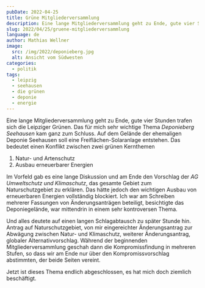 ```yaml
---
pubDate: 2022-04-25
title: Grüne Mitgliederversammlung
description: Eine lange Mitgliederversammlung geht zu Ende, gute vier Stunden trafen sich die Leipziger Grünen. Das für mich sehr wichtige Thema Deponieberg Seehausen kam ganz zum Schluss. Auf dem Gelände der ehemaligen Deponie Seehausen soll eine Freiflächen-Solaranlage entstehen. Das bedeutet einen Konflikt zwischen zwei grünen Kernthemen.
slug: 2022/04/25/gruene-mitgliederversammlung
language: de
author: Mathias Wellner
image:
  src: /img/2022/deponieberg.jpg
  alt: Ansicht vom Südwesten
categories:
  - politik
tags:
  - leipzig
  - seehausen
  - die grünen
  - deponie
  - energie
---
```



Eine lange Mitgliederversammlung geht zu Ende, gute vier Stunden trafen sich die Leipziger Grünen. Das für mich sehr wichtige Thema _Deponieberg Seehausen_ kam ganz zum Schluss. Auf dem Gelände der ehemaligen Deponie Seehausen soll eine Freiflächen-Solaranlage entstehen. Das bedeutet einen Konflikt zwischen zwei grünen Kernthemen

1. Natur- und Artenschutz
1. Ausbau erneuerbarer Energien

Im Vorfeld gab es eine lange Diskussion und am Ende den Vorschlag der _AG Umweltschutz und Klimaschutz_, das gesamte Gebiet zum Naturschutzgebiet zu erklären. Das hätte jedoch den wichtigen Ausbau von erneuerbaren Energien vollständig blockiert. Ich war am Schreiben mehrerer Fassungen von Änderungsanträgen beteiligt, besichtigte das Deponiegelände, war mittendrin in einem sehr kontroversen Thema.

<ResponsiveImage
  src="/img/2022/deponieberg.jpg"
  alt="Ansicht vom Südwesten"
  aspectRatio="4:3"
/>

Und alles deutete auf einen langen Schlagabtausch zu später Stunde hin. Antrag auf Naturschutzgebiet, von mir eingereichter Änderungsantrag zur Abwägung zwischen Natur- und Klimaschutz, weiterer Änderungsantrag, globaler Alternativvorschlag. Während der beginnenden Mitgliederversammlung geschah dann die Kompromissfindung in mehreren Stufen, so dass wir am Ende nur über den Kompromissvorschlag abstimmten, der beide Seiten vereint.

Jetzt ist dieses Thema endlich abgeschlossen, es hat mich doch ziemlich beschäftigt.
